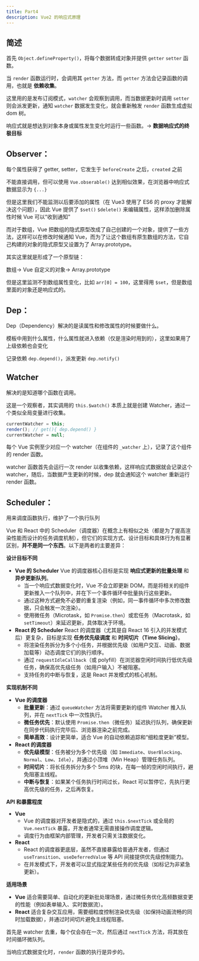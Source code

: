 ```yaml
---
title: Part4
description: Vue2 的响应式原理
---
```


## 简述

首先 `Object.defineProperty()`，将每个数据转成对象并提供 `getter` `setter` 函数。

当 `render` 函数运行时，会调用其 `getter` 方法，而 `getter` 方法会记录函数的调用，也就是 **依赖收集**。

这里用的是发布订阅模式，`watcher` 会观察到调用，而当数据更新时调用 `setter` 则会派发更新，通知 `watcher` 数据发生变化，就会重新触发 `render` 函数生成虚拟 dom 树。



响应式就是想达到对象本身或属性发生变化时运行一些函数。-> **数据响应式的终极目标**

## Observer：

   每个属性获得了 getter, setter，它发生于 `beforeCreate` 之后，`created` 之前

   不能直接调用，但可以使用 `Vue.obserable()` 达到相似效果，在浏览器中响应式数据显示为 `{...}`

   但是这里我们不能监测以后要添加的属性（在 Vue3 使用了 ES6 的 proxy 才能解决这个问题），因此 Vue 提供了 `$set()` `$delete()` 来编辑属性，这样添加删除属性时候 Vue 可以“收到通知”

   而对于数组，Vue 把数组的隐式原型改成了自己创建的一个对象，提供了一些方法，这样可以在修改时候通知 Vue，而为了让这个数组有原生数组的方法，它自己构建的对象的隐式原型又设置为了 Array.prototype。

   <Note title="关于数组">

   其实这里就是形成了一个原型链：

   数组-> Vue 自定义的对象-> Array.prototype

   </Note>

   但是这里监测不到数组属性变化，比如 `arr[0] = 100`，这里得用 `$set`，但是数组里面的对象还是响应式的。

## Dep：

   Dep（Dependency）解决的是读属性和修改属性的时候要做什么。

   模板中用到什么属性，什么属性就进入依赖（仅是渲染时用到的），这里如果用了上级依赖也会变化

   记录依赖 `dep.depend()`，派发更新 `dep.notify()`

## Watcher 

   解决的是知道哪个函数在调用。

   这是一个观察者，其实调用的 `this.$watch()` 本质上就是创建 Watcher，通过一个类似全局变量进行收集。

   ```js
   currentWatcher = this;
   render(); // get(){ dep.depend() }
   currentWatcher = null;
   ```

   每个 Vue 实例至少对应一个 watcher（在组件的 `_watcher` 上），记录了这个组件的 render 函数。

   watcher 函数首先会运行一次 render 以收集依赖，这样响应式数据就会记录这个 watcher，随后，当数据产生更新的时候，dep 就会通知这个 watcher 重新运行 render 函数。

## Scheduler：

   用来调度函数执行，维护了一个执行队列

   <Note title="关于 Vue 和 React 的 Scheduler">

   Vue 和 React 中的 Scheduler（调度器）在概念上有相似之处（都是为了提高渲染性能而设计的任务调度机制），但它们的实现方式、设计目标和具体行为有显著区别，**并不是同一个东西**。以下是两者的主要差异：

   **设计目标不同**

   - **Vue 的 Scheduler**
     Vue 的调度器核心目标是实现 **响应式更新的批量处理** 和 **异步更新队列**。
     - 当一个响应式数据变化时，Vue 不会立即更新 DOM，而是将相关的组件更新推入一个队列中，并在下一个事件循环中批量执行这些更新。
     - 通过这种方式避免不必要的重复渲染（例如，同一事件循环中多次修改数据，只会触发一次渲染）。
     - 使用微任务（Microtask，如 `Promise.then`）或宏任务（Macrotask，如 `setTimeout`）来延迟更新，具体取决于环境。
   - **React 的 Scheduler**
     React 的调度器（尤其是自 React 16 引入的并发模式后）更复杂，目标是实现 **任务优先级调度** 和 **时间切片（Time Slicing）**。
     - 将渲染任务拆分为多个小任务，并根据优先级（如用户交互、动画、数据加载等）动态调度它们的执行顺序。
     - 通过 `requestIdleCallback`（或 polyfill）在浏览器空闲时间执行低优先级任务，确保高优先级任务（如用户输入）不被阻塞。
     - 支持任务的中断与恢复，这是 React 并发模式的核心机制。

   **实现机制不同**

   - **Vue 的调度器**
     - **批量更新**：通过 `queueWatcher` 方法将需要更新的组件 Watcher 推入队列，并在 `nextTick` 中一次性执行。
     - **微任务优先**：默认使用 `Promise.then`（微任务）延迟执行队列，确保更新在同步代码执行完毕后、浏览器渲染之前完成。
     - **简单高效**：设计更简单，适合 Vue 的自动依赖追踪和“细粒度更新”模型。
   - **React 的调度器**
     - **优先级模型**：任务被分为多个优先级（如 `Immediate`、`UserBlocking`、`Normal`、`Low`、`Idle`），并通过小顶堆（Min Heap）管理任务队列。
     - **时间切片**：将长任务拆分为多个 5ms 的块，在每一帧的空闲时间执行，避免阻塞主线程。
     - **中断与恢复**：如果某个任务执行时间过长，React 可以暂停它，先执行更高优先级的任务，之后再恢复。

   **API 和暴露程度**

   - **Vue**
     - Vue 的调度器对开发者是隐式的，通过 `this.$nextTick` 或全局的 `Vue.nextTick` 暴露，开发者通常无需直接操作调度逻辑。
     - 调度行为由框架内部管理，开发者只需关注数据变化。
   - **React**
     - React 的调度器更底层，虽然不直接暴露给普通开发者，但通过 `useTransition`、`useDeferredValue` 等 API 间接提供优先级控制能力。
     - 在并发模式下，开发者可以显式指定某些任务的优先级（如标记为非紧急更新）。

   **适用场景**

   - **Vue**
     适合需要简单、自动化的更新批处理场景，通过微任务优化高频数据变更的性能（例如表单输入、实时数据流）。
   - **React**
     适合复杂交互应用，需要细粒度控制渲染优先级（如保持动画流畅的同时加载数据），并通过时间切片避免主线程阻塞。

   </Note>

   首先是 watcher 去重，每个仅会存在一次，然后通过 `nextTick` 方法，将其放在时间循环微队列。

   当响应式数据变化时，`render` 函数的执行是异步的。

